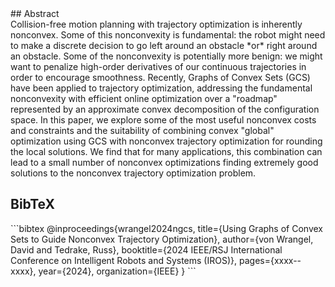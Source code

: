 <div className="max-w-[200mm] mx-auto font-sans text-md md:text-lg leading-loose p-5 md:px-12 md:py-8 bg-[#fafafa] shadow-md rounded-lg mb-5">
<div className="text-center">
## Abstract
</div>

<div className="text-justify">
Collision-free motion planning with trajectory optimization is inherently nonconvex. Some of this nonconvexity is fundamental: the robot might need to make a discrete decision to go left around an obstacle *or* right around an obstacle. Some of the nonconvexity is potentially more benign: we might want to penalize high-order derivatives of our continuous trajectories in order to encourage smoothness. Recently, Graphs of Convex Sets (GCS) have been applied to trajectory optimization, addressing the fundamental nonconvexity with efficient online optimization over a "roadmap" represented by an approximate convex decomposition of the configuration space. In this paper, we explore some of the most useful nonconvex costs and constraints and the suitability of combining convex "global" optimization using GCS with nonconvex trajectory optimization for rounding the local solutions. We find that for many applications, this combination can lead to a small number of nonconvex optimizations finding extremely good solutions to the nonconvex trajectory optimization problem.
</div>

## BibTeX
<div
    className="bg-[#f0f0f0] p-2 rounded-md overflow-auto"
>
```bibtex
@inproceedings{wrangel2024ngcs,
  title={Using Graphs of Convex Sets to Guide Nonconvex Trajectory Optimization},
  author={von Wrangel, David and Tedrake, Russ},
  booktitle={2024 IEEE/RSJ International Conference on Intelligent Robots and Systems (IROS)},
  pages={xxxx--xxxx},
  year={2024},
  organization={IEEE}
}
```
</div>
</div>